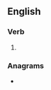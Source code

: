 ==English==

===Verb===
{{head|en|verb form}}

# {{en-past of|daunt}}

===Anagrams===
* {{l|en|undated}}